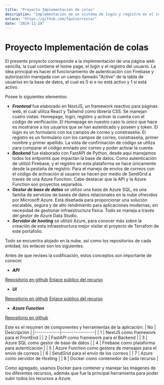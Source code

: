 ```yaml
---
title: "Proyecto Implementación de colas"
description: "Implementación de un sistema de login y registro en el cual cada vez que se registre y el usuario no este activo envia un codigo de verificacion al correo"
enlace: "https://github.com/fgutierrezca/"
date: "2024-11-28"
---
```


# Proyecto Implementación de colas

El presente proyecto corresponde a la implementación de una página web sencilla, la cual contiene el home page, el login y el registro del usuario. La idea principal es hacer el funcionamiento de autenticación con Firebase y autorización manejada con un campo llamado "Active" de la tabla de usuarios en la base de datos, el cual es 0 si e no está activo y 1 si está activo.

Posee lo siguientes elementos:

- ***Frontend*** fue elaborado en NextJS, un framework reactivo para páginas web, el cuál utiliza React y Tailwind como librería CSS. Se manejan cuatro vistas: Homepage, login, registro y activar la cuenta con el código de verificación. El Homepage en nuestro caso lo único que hace es mostrarse a los usuarios que se han autenticado y poseen y token. El login es un formulario con los campos de correo y constraseña. El registro es un formulario con los campos de correo, constraseña, primer nombre y primer apellido. La vista de confirmación de código se utiliza para comparar el código enviado por correo y poder activar la cuenta.
- ***Backend*** fue elaborado con FastAPI de Python, desde aquí manejamos todos los entpoints que impactan la base de datos. Como autenticación de utilizó Firebase, y el registro en esta plataforma se hace únicamente desde la pestaña de registro. Para el manejo de envíos de correos con el código de activación al usuario se hacen por medio de SendGrid a través de una Azure Function. Cabe destacar que la API y la Azure Function son proyectos separados.
- ***Gestor de base de datos*** se utilizo una base de Azure SQL, es una familia de servicios de bases de datos relacionales en la nube ofrecidos por Microsoft Azure. Está diseñada para proporcionar una solución escalable, segura y de alto rendimiento para aplicaciones modernas, sin necesidad de gestionar infraestructura física. Todo se maneja a través del gestor de Azure Data Studio.
- ***Servidor de hosting*** se utilizó Azure, para conocer más sobre la creación de esta infraestructura mejor visitar el proyecto de Terrafom de este portafolio.

Todo se encuentra alojado en la nube, así como los repositorios de cada entidad, los enlaces son los siguientes:

Antes de que revises la codificación, estos conceptos son importante de conocer.

* ***API***

[Repositorio en github](https://github.com/fgutierrezca/ContApp_API)
[Enlace público del recurso](https://api-sistcontab-dev.azurewebsites.net)

* ***UI***

[Repositorio en github](https://github.com/fgutierrezca/ContApp_UI)
[Enlace público del recurso](https://ui-sistcontab-dev.azurewebsites.net)

* ***Azure Function***

[Repositorio en github](https://github.com/fgutierrezca/ContApp_azure_function)

Este es el resumen de componentes y herramientas de la aplicación:
| No      | Descripción     |
|-------------|-----------------|
| 1 | NextJS como framework para el FrontEnd |
| 2 | FastAPI como framework para el Backend |
| 3 | Azure SQL como gestor de base de datos |
| 4 | Firebase como plataforma para autenticación |
| 5 | Azure Function como gestora de mensajes para el envío de correos |
| 6 | SendGrid para el envío de los correos |
| 7 | Azure como servidor de Hosting | 
| 8 | Docker como contenedor de cada recurso | 

Como agregado, usamos Docker para contener y manejar las imágenes de los diferentes recursos, además que fue la principal herramienta para poder subir todos los recursos a Azure.
